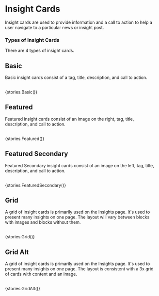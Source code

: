 
<Meta title="Blocks / Insight Cards" />

# Insight Cards

Insight cards are used to provide information and a call to action to help a user navigate to a particular news or insight post.

### Types of Insight Cards

There are 4 types of insight cards.

## Basic
Basic insight cards consist of a tag, title, description, and call to action.

<br />

<Story name="Basic">
  {stories.Basic()}
</Story>

<br />

## Featured
Featured insight cards consist of an image on the right, tag, title, description, and call to action.

<br />

<Story name="Featured">
  {stories.Featured()}
</Story>

<br />

## Featured Secondary
Featured Secondary insight cards consist of an image on the left, tag, title, description, and call to action.

<br />

<Story name="Featured Secondary">
  {stories.FeaturedSecondary()}
</Story>

<br />


## Grid
A grid of insight cards is primarily used on the Insights page. It's used to present many insights on one page. The layout will vary between blocks with images and blocks without them.

<br />

<Story name="Grid">
  {stories.Grid()}
</Story>

## Grid Alt
A grid of insight cards is primarily used on the Insights page. It's used to present many insights on one page. The layout is consistent with a 3x grid of cards with content and an image.

<br />

<Story name="Grid (alt)">
  {stories.GridAlt()}
</Story>
